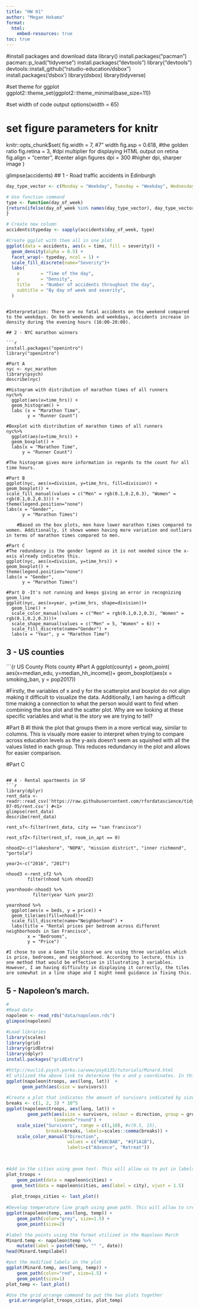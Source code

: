 ```yaml
---
title: "HW 01"
author: "Megan Hokama"
format: 
  html:
    embed-resources: true
toc: true
---
```

#install packages and download data
library()
install.packages("pacman")
pacman::p_load("tidyverse")
install.packages("devtools")
library("devtools")
devtools::install_github("rstudio-education/dsbox")
install.packages('dsbox')
library(dsbox)
library(tidyverse)

#set theme for ggplot
ggplot2::theme_set(ggplot2::theme_minimal(base_size=11))

#set width of code output
options(width = 65)

# set figure parameters for knitr
knitr::opts_chunk$set(
  fig.width = 7,        #7" width
  fig.asp = 0.618,      #the golden ratio
  fig.retina = 3,       #dpi multiplier for displaying HTML output on retina
  fig.align = "center", #center align figures
  dpi = 300             #higher dpi, sharper image
)



glimpse(accidents)
## 1 - Road traffic accidents in Edinburgh
```r

day_type_vector <- c(Monday = "Weekday", Tuesday = "Weekday", Wednesday = "Weekday", Thursday = "Weekday", Friday = "Weekday",Saturday = "Weekend", Sunday = "Weekend")

# Use function command
type <- function(day_of_week) 
{return(ifelse(day_of_week %in% names(day_type_vector), day_type_vector[day_of_week], "NA"))
}

# Create new column
accidents$typeday <- sapply(accidents$day_of_week, type)

#Create ggplot with them all in one plot
ggplot(data = accidents, aes(x = time, fill = severity)) +
  geom_density(alpha = 0.5) +
  facet_wrap(~ typeday, ncol = 1) + 
  scale_fill_discrete(name="Severity")+
  labs(
    x        = "Time of the day",
    y        = "Density",
    title    = "Number of accidents throughout the day",
    subtitle = "By day of week and severity",
  )
```

```

#Interpretation: There are no fatal accidents on the weekend compared to the weekdays. On both weekends and weekdays, accidents increase in density during the evening hours (16:00-20:00). 

## 2 - NYC marathon winners

```r
install.packages("openintro")
library("openintro")

#Part A
nyc <- nyc_marathon
library(psych)
describe(nyc)

#Histogram with distribution of marathon times of all runners 
nyc%>%
  ggplot(aes(x=time_hrs)) + 
  geom_histogram() +
  labs (x = "Marathon Time",
        y = "Runner Count")

#Boxplot with distribution of marathon times of all runners
nyc%>%
  ggplot(aes(x=time_hrs)) +
  geom_boxplot() +
  labs(x = "Marathon Time",
      y = "Runner Count")
  
#The histogram gives more information in regards to the count for all time hours. 

#Part B
ggplot(nyc, aes(x=division, y=time_hrs, fill=division)) + 
geom_boxplot() + 
scale_fill_manual(values = c("Men" = rgb(0.1,0.2,0.3), "Women" = rgb(0.1,0.2,0.3))) +
theme(legend.position="none")
labs(x = "Gender",
      y = "Marathon Times") 
      
    #Based on the box plots, men have lower marathon times compared to women. Additionally, it shows women having more variation and outliers in terms of marathon times compared to men. 

#Part C
#The redundancy is the gender legend as it is not needed since the x-axis already indicates this. 
ggplot(nyc, aes(x=division, y=time_hrs)) + 
geom_boxplot() + 
theme(legend.position="none")
labs(x = "Gender",
      y = "Marathon Times") 

#Part D -It's not running and keeps giving an error in recognizing geom_line
ggplot(nyc, aes(x=year, y=time_hrs, shape=division))+
  geom_line() +
  scale_color_manual(values = c("Men" = rgb(0.1,0.2,0.3), "Women" = rgb(0.1,0.2,0.3)))+
  scale_shape_manual(values = c("Men" = 5, "Women" = 6)) +
  scale_fill_discrete(name="Gender") +
  labs(x = "Year", y = "Marathon Time")
```

## 3 - US counties
```{r US County Plots
county
#Part A
ggplot(county) + 
  geom_point( aes(x=median_edu, y=median_hh_income))+
  geom_boxplot(aes(x = smoking_ban, y = pop2017))
  
#Firstly, the variables of x and y for the scatterplot and boxplot do not align making it difficult to visualize the data. Additionally, I am having a difficult time making a connection to what the person would want to find when combining the box plot and the scatter plot. Why are we looking at these specific variables and what is the story we are trying to tell?

#Part B
#I think the plot that groups them in a more vertical way, similar to columns. This is visually more easier to interpret when trying to compare across education levels as the y-axis doesn't seem as squished with all the values listed in each group. This reduces redundancy in the plot and allows for easier comparison. 

#Part C
```

## 4 - Rental apartments in SF
```r
library(dplyr)
rent_data <-readr::read_csv('https://raw.githubusercontent.com/rfordatascience/tidytuesday/master/data/2022/2022-07-05/rent.csv') #<1>
glimpse(rent_data)
describe(rent_data)

rent_sf<-filter(rent_data, city == "san francisco")

rent_sf2<-filter(rent_sf, room_in_apt == 0)

nhood2<-c("lakeshore", "NOPA", "mission district", "inner richmond", "portola")

year2<-c("2016", "2017")

nhood3 <-rent_sf2 %>%
        filter(nhood %in% nhood2)
        
yearnhood<-nhood3 %>%
          filter(year %in% year2)
        
yearnhood %>%
  ggplot(aes(x = beds, y = price)) + 
  geom_tile(aes(fill=nhood))+
  scale_fill_discrete(name="Neighborhood") +
  labs(title = "Rental prices per bedroom across different neighborhoods in San Francisco",
        x = "Bedrooms",
        y = "Price")
        
#I chose to use a Geom Tile since we are using three variables which is price, bedrooms, and neigbhorhood. According to lecture, this is one method that would be effective in illustrating 3 variables. However, I am having difficulty in displaying it correctly, the tiles are somewhat in a line shape and I might need guidance in fixing this. 

```

## 5 - Napoleon’s march.
```r
#
#Read data
napoleon <- read_rds("data/napoleon.rds")
glimpse(napoleon)

#Load libraries
library(scales)
library(grid)
library(gridExtra)
library(dplyr)
install.packages("gridExtra")

#http://euclid.psych.yorku.ca/www/psy6135/tutorials/Minard.html
#I utilized the above link to determine the x and y coordinates. In this case, we are using the lat and long as the x and y coordinates to create a representation of long and lat on the x and y coordinates. 
ggplot(napoleon$troops, aes(long, lat))  + 
      geom_path(aes(size = survivors))
      
#Create a plot that indicates the amount of survivors indicated by size. Direction is indicated by different colors. The colors are indicated by the direction of advancing or retreat. 
breaks <- c(1, 2, 3) * 10^5 
ggplot(napoleon$troops, aes(long, lat)) +
        geom_path(aes(size = survivors, colour = direction, group = group),
                  lineend="round") +
    scale_size("Survivors", range = c(1,10), #c(0.5, 15),
               breaks=breaks, labels=scales::comma(breaks)) +
    scale_color_manual("Direction", 
                       values = c("#E8CBAB", "#1F1A1B"), 
                       labels=c("Advance", "Retreat"))
                       


#Add in the cities using geom text. This will allow us to put in labels of the cities corresponding to certain points on the graph. 
plot_troops +   
    geom_point(data = napoleon$cities) +
  geom_text(data = napoleon$cities, aes(label = city), vjust = 1.5) 
  
  plot_troops_cities <- last_plot()
  
#Develop temperature line graph using geom path. This will allow to create points within the line graph. 
ggplot(napoleon$temp, aes(long, temp)) +
    geom_path(color="grey", size=1.5) +
    geom_point(size=2) 

#label the points using the format utilized in the Napoleon March
Minard.temp <- napoleon$temp %>%
    mutate(label = paste0(temp, "° ", date))
head(Minard.temp$label)

#put the modified labels in the plot 
ggplot(Minard.temp, aes(long, temp)) +
    geom_path(color="red", size=1.5) +
    geom_point(size=1) 
plot_temp <- last_plot()  

#Use the grid arrange command to put the two plots together
 grid.arrange(plot_troops_cities, plot_temp)


```

